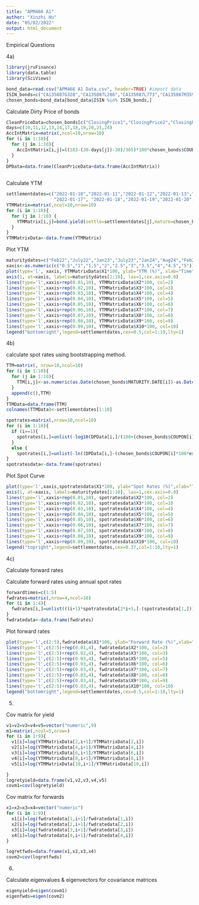 ```yaml
---
title: "APM466 A1"
author: "Xinzhi Hu"
date: "05/02/2022"
output: html_document
---
```

Empirical Questions

4a)

```r
library(jrvFinance)
library(data.table)
library(SciViews)
```


```r
bond_data=read.csv("APM466 A1 Data.csv", header=TRUE) #import data
ISIN_bonds=c("CA135087G328","CA135087L286","CA135087L773","CA135087M359","CA135087M920","CA135087J967","CA135087K528","CA135087K940","CA135087L518","CA135087L930")
chosen_bonds=bond_data[bond_data$ISIN %in% ISIN_bonds,]
```

Calculate Dirty Price of bonds

```r
CleanPriceData=chosen_bonds[c("ClosingPrice1","ClosingPrice2","ClosingPrice3", "ClosingPrice4","ClosingPrice5","ClosingPrice6","ClosingPrice7","ClosingPrice8","ClosingPrice9","ClosingPrice10")]
days=c(10,11,12,13,14,17,18,19,20,21,24)
AccIntMatrix=matrix(,ncol=10,nrow=10)
for (i in 1:10){
  for (j in 1:10){
    AccIntMatrix[i,j]=((183-(30-days[j])-30)/365)*100*chosen_bonds$COUPON[i]
  }
}
DPData=data.frame(CleanPriceData+data.frame(AccIntMatrix))
  

```


Calculate YTM

```r
settlementdates=c("2022-01-10","2022-01-11","2022-01-12","2022-01-13","2022-01-14",
                  "2022-01-17", "2022-01-18","2022-01-19","2022-01-20","2022-01-21","2022-01-24")
YTMMatrix=matrix(,ncol=10,nrow=10)
for (i in 1:10){
  for (j in 1:10) {
    YTMMatrix[i,j]=bond.yield(settle=settlementdates[j],mature=chosen_bonds$MATURITY.DATE[i],coupon=chosen_bonds$COUPON[i],freq=2,price=CleanPriceData[i,j],comp.freq=Inf,redemption_value=100)
  }
}
YTMMatrixData<-data.frame(YTMMatrix)
```
Plot YTM

```r
maturitydates=c("Feb22","July22","Jan23","July23","Jan24","Aug24","Feb25","Aug25","Feb26","Aug26")
xaxis<-as.numeric(c("0.5","1","1.5","2","2.5","3","3.5","4","4.5","5"))
plot(type='l', xaxis, YTMMatrixData$X1*100, ylab="YTM (%)", xlab="Time", ylim=c(min(YTMMatrixData),max(YTMMatrixData))*100, xlim=c(0.5,5.2),xaxt="n", col=1,main="5-year Yield Curve")
axis(1, at=xaxis, labels=maturitydates[1:10], las=1,cex.axis=0.8)
lines(type='l',xaxis+rep(0.01,10), YTMMatrixData$X2*100, col=2)
lines(type='l',xaxis+rep(0.02,10), YTMMatrixData$X3*100, col=3)
lines(type='l',xaxis+rep(0.03,10), YTMMatrixData$X4*100, col=4)
lines(type='l',xaxis+rep(0.04,10), YTMMatrixData$X5*100, col=5)
lines(type='l',xaxis+rep(0.05,10), YTMMatrixData$X6*100, col=6)
lines(type='l',xaxis+rep(0.06,10), YTMMatrixData$X7*100, col=7)
lines(type='l',xaxis+rep(0.07,10), YTMMatrixData$X8*100, col=8)
lines(type='l',xaxis+rep(0.08,10), YTMMatrixData$X9*100, col=9)
lines(type='l',xaxis+rep(0.09,10), YTMMatrixData$X10*100, col=10)
legend("bottomright",legend=settlementdates,cex=0.5,col=1:10,lty=1)
```

4b)

calculate spot rates using bootstrapping method.

```r
TTM=matrix(, nrow=10,ncol=10)
for (i in 1:10){
  for (j in 1:10){
    TTM[i,j]<-as.numeric(as.Date(chosen_bonds$MATURITY.DATE[i])-as.Date(settlementdates[j]))/365
  }
  append(c(),TTM)
}
TTMData=data.frame(TTM)
colnames(TTMData)<-settlementdates[1:10] 
```

```r
spotrates=matrix(,nrow=10,ncol=10)
for (i in 1:10){
  if (i==1){
    spotrates[i,]=unlist(-log10(DPData[i,]/(100+(chosen_bonds$COUPON[i]*100)))/TTMData[i,])
  }
  else {
    spotrates[i,]=unlist(-ln((DPData[i,]-(chosen_bonds$COUPON[i]*100*exp(-spotrates[i-1,]*TTMData[i-1,])))/(100+(chosen_bonds$COUPON[i]*100)))/(TTMData[i,]))}
}
spotratesdata<-data.frame(spotrates)
```

Plot Spot Curve

```r
plot(type='l',xaxis,spotratesdata$X1*100, ylab="Spot Rates (%)",xlab="Time",ylim=100*c(min(spotratesdata)-0.001,max(spotratesdata)+0.001),xlim=c(0.5,5.2),xaxt='n',col=1,main="Spot Curve")
axis(1, at=xaxis, labels=maturitydates[1:10], las=1,cex.axis=0.8)
lines(type='l',xaxis+rep(0.01,10), spotratesdata$X2*100, col=2)
lines(type='l',xaxis+rep(0.02,10), spotratesdata$X3*100, col=3)
lines(type='l',xaxis+rep(0.03,10), spotratesdata$X4*100, col=4)
lines(type='l',xaxis+rep(0.04,10), spotratesdata$X5*100, col=5)
lines(type='l',xaxis+rep(0.05,10), spotratesdata$X6*100, col=6)
lines(type='l',xaxis+rep(0.06,10), spotratesdata$X7*100, col=7)
lines(type='l',xaxis+rep(0.07,10), spotratesdata$X8*100, col=8)
lines(type='l',xaxis+rep(0.08,10), spotratesdata$X9*100, col=9)
lines(type='l',xaxis+rep(0.09,10), spotratesdata$X10*100, col=10)
legend("topright",legend=settlementdates,cex=0.37,col=1:10,lty=1)
```
4c)

Calculate forward rates


Calculate forward rates using annual spot rates

```r
forwardtimes=c(1:5)
fwdrates=matrix(,nrow=4,ncol=10)
for (i in 1:4){
  fwdrates[i,]=unlist(((i+1)*spotratesdata[2*i+1,]-(spotratesdata[1,]))/(forwardtimes[i+1]-forwardtimes[1]))
}
fwdratedata<-data.frame(fwdrates)
```

Plot forward rates

```r
plot(type='l',c(2:5),fwdratedata$X1*100, ylab="Forward Rate (%)",xlab="Time",ylim=100*c(min(fwdratedata),max(fwdratedata)),xlim=c(2,5.2),col=1,main="Forward rates")
lines(type='l',c(2:5)+rep(0.01,4), fwdratedata$X2*100, col=2)
lines(type='l',c(2:5)+rep(0.02,4), fwdratedata$X3*100, col=3)
lines(type='l',c(2:5)+rep(0.03,4), fwdratedata$X5*100, col=5)
lines(type='l',c(2:5)+rep(0.03,4), fwdratedata$X6*100, col=6)
lines(type='l',c(2:5)+rep(0.03,4), fwdratedata$X7*100, col=7)
lines(type='l',c(2:5)+rep(0.03,4), fwdratedata$X8*100, col=8)
lines(type='l',c(2:5)+rep(0.03,4), fwdratedata$X9*100, col=9)
lines(type='l',c(2:5)+rep(0.03,4), fwdratedata$X10*100, col=10)
legend("bottomright",legend=settlementdates,cex=0.5,col=1:10,lty=1)
```
5)

Cov matrix for yield

```r
v1=v2=v3=v4=v5=vector("numeric",9)
m1=matrix(,ncol=5,nrow=)
for (i in 1:9){
  v1[i]=log(YTMMatrixData[2,i+1]/YTMMatrixData[2,i])
  v2[i]=log(YTMMatrixData[4,i+1]/YTMMatrixData[4,i])
  v3[i]=log(YTMMatrixData[6,i+1]/YTMMatrixData[6,i])
  v4[i]=log(YTMMatrixData[8,i+1]/YTMMatrixData[8,i])
  v5[i]=log(YTMMatrixData[10,i+1]/YTMMatrixData[10,i])

}
logretyield=data.frame(v1,v2,v3,v4,v5)
covm1=cov(logretyield)

```

Cov matrix for forwards

```r
x1=x2=x3=x4=vector("numeric")
for (i in 1:9){
  x1[i]=log(fwdratedata[1,i+1]/fwdratedata[1,i])
  x2[i]=log(fwdratedata[2,i+1]/fwdratedata[2,i])
  x3[i]=log(fwdratedata[3,i+1]/fwdratedata[3,i])
  x4[i]=log(fwdratedata[4,i+1]/fwdratedata[4,i])
}

logretfwds=data.frame(x1,x2,x3,x4)
covm2=cov(logretfwds)
```

6)

Calculate eigenvalues & eigenvectors for covariance matrices

```r
eigenyield=eigen(covm1)
eigenfwds=eigen(covm2)
```

